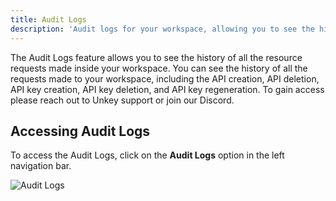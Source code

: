```yaml
---
title: Audit Logs
description: 'Audit logs for your workspace, allowing you to see the history of all the resource requests made inside your workspace.'
---
```


The Audit Logs feature allows you to see the history of all the resource requests made inside your workspace. You can see the history of all the requests made to your workspace, including the API creation, API deletion, API key creation, API key deletion, and API key regeneration. To gain access please reach out to Unkey support or join our Discord.

## Accessing Audit Logs

To access the Audit Logs, click on the **Audit Logs** option in the left navigation bar.

![Audit Logs](/images/audit-log.png)